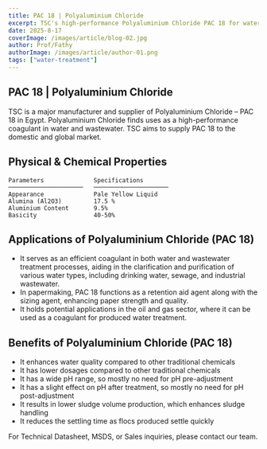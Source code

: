 ```yaml
---
title: PAC 18 | Polyaluminium Chloride
excerpt: TSC's high-performance Polyaluminium Chloride PAC 18 for water and wastewater treatment applications
date: 2025-8-17
coverImage: /images/article/blog-02.jpg
author: Prof/Fathy
authorImage: /images/article/author-01.png
tags: ["water-treatment"]
---
```


## PAC 18 | Polyaluminium Chloride

TSC is a major manufacturer and supplier of Polyaluminium Chloride – PAC 18 in Egypt. Polyaluminium Chloride finds uses as a high-performance coagulant in water and wastewater. TSC aims to supply PAC 18 to the domestic and global market.

## Physical & Chemical Properties

```
Parameters              Specifications
─────────────────────   ─────────────────────
Appearance              Pale Yellow Liquid
Alumina (Al2O3)         17.5 %
Aluminium Content       9.5%
Basicity                40-50%

```

## Applications of Polyaluminium Chloride (PAC 18)

- It serves as an efficient coagulant in both water and wastewater treatment processes, aiding in the clarification and purification of various water types, including drinking water, sewage, and industrial wastewater.
- In papermaking, PAC 18 functions as a retention aid agent along with the sizing agent, enhancing paper strength and quality.
- It holds potential applications in the oil and gas sector, where it can be used as a coagulant for produced water treatment.

## Benefits of Polyaluminium Chloride (PAC 18)

- It enhances water quality compared to other traditional chemicals
- It has lower dosages compared to other traditional chemicals
- It has a wide pH range, so mostly no need for pH pre-adjustment
- It has a slight effect on pH after treatment, so mostly no need for pH post-adjustment
- It results in lower sludge volume production, which enhances sludge handling
- It reduces the settling time as flocs produced settle quickly

For Technical Datasheet, MSDS, or Sales inquiries, please contact our team.
